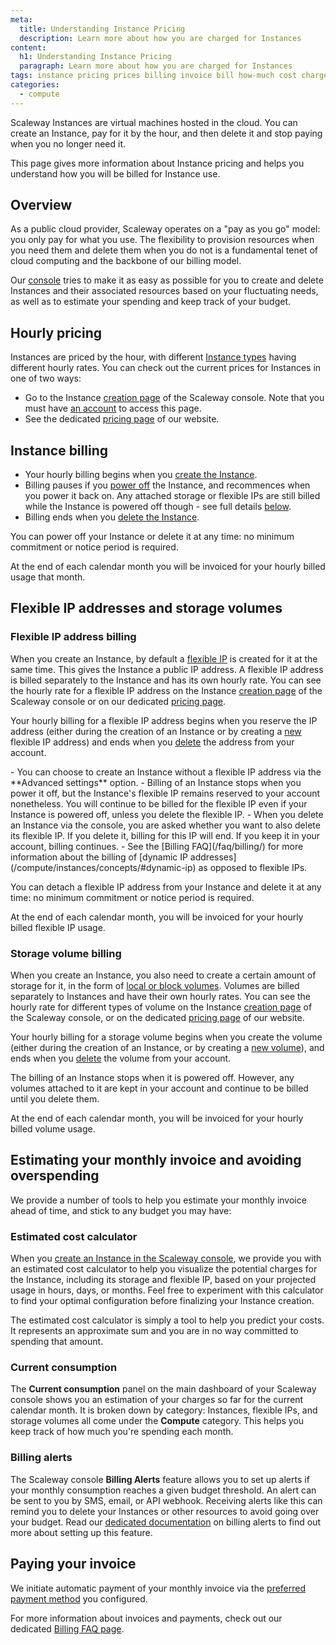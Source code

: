 ```yaml
---
meta:
  title: Understanding Instance Pricing
  description: Learn more about how you are charged for Instances
content:
  h1: Understanding Instance Pricing
  paragraph: Learn more about how you are charged for Instances
tags: instance pricing prices billing invoice bill how-much cost charge
categories: 
  - compute
---
```


Scaleway Instances are virtual machines hosted in the cloud. You can create an Instance, pay for it by the hour, and then delete it and stop paying when you no longer need it.

This page gives more information about Instance pricing and helps you understand how you will be billed for Instance use.

## Overview

As a public cloud provider, Scaleway operates on a "pay as you go" model: you only pay for what you use. The flexibility to provision resources when you need them and delete them when you do not is a fundamental tenet of cloud computing and the backbone of our billing model.

Our [console](https://console.scaleway.com/) tries to make it as easy as possible for you to create and delete Instances and their associated resources based on your fluctuating needs, as well as to estimate your spending and keep track of your budget.

## Hourly pricing

Instances are priced by the hour, with different [Instance types](/compute/instances/reference-content/choosing-instance-type/) having different hourly rates. You can check out the current prices for Instances in one of two ways:
- Go to the Instance [creation page](https://console.scaleway.com/instance/servers/create) of the Scaleway console. Note that you must have [an account](/console/account/how-to/create-an-account) to access this page.
- See the dedicated [pricing page](https://www.scaleway.com/en/pricing/?tags=available) of our website.

## Instance billing

- Your hourly billing begins when you [create the Instance](/compute/instances/how-to/create-an-instance/).
- Billing pauses if you [power off](/compute/instances/how-to/power-off-instance/) the Instance, and recommences when you power it back on. Any attached storage or flexible IPs are still billed while the Instance is powered off though - see full details [below](#flexible-ip-addresses-and-storage-volumes).
- Billing ends when you [delete the Instance](/compute/instances/how-to/create-an-instance/).

You can power off your Instance or delete it at any time: no minimum commitment or notice period is required.

At the end of each calendar month you will be invoiced for your hourly billed usage that month.

## Flexible IP addresses and storage volumes

### Flexible IP address billing 

When you create an Instance, by default a [flexible IP](/compute/instances/concepts/#flexible-ip/) is created for it at the same time. This gives the Instance a public IP address. A flexible IP address is billed separately to the Instance and has its own hourly rate. You can see the hourly rate for a flexible IP address on the Instance [creation page](https://console.scaleway.com/instance/servers/create) of the Scaleway console or on our dedicated [pricing page](https://www.scaleway.com/en/pricing/?tags=available).

Your hourly billing for a flexible IP address begins when you reserve the IP address (either during the creation of an Instance or by creating a [new](/compute/instances/how-to/use-flexips/#how-to-create-a-new-flexible-ip-address) flexible IP address) and ends when you [delete](/compute/instances/how-to/use-flexips/#how-to-delete-a-flexible-ip-address) the address from your account.

<Message type="note">
  - You can choose to create an Instance without a flexible IP address via the **Advanced settings** option.
  - Billing of an Instance stops when you power it off, but the Instance's flexible IP remains reserved to your account nonetheless. You will continue to be billed for the flexible IP even if your Instance is powered off, unless you delete the flexible IP.
  - When you delete an Instance via the console, you are asked whether you want to also delete its flexible IP. If you delete it, billing for this IP will end. If you keep it in your account, billing continues.
  - See the [Billing FAQ](/faq/billing/) for more information about the billing of [dynamic IP addresses](/compute/instances/concepts/#dynamic-ip) as opposed to flexible IPs.
</Message>

You can detach a flexible IP address from your Instance and delete it at any time: no minimum commitment or notice period is required.

At the end of each calendar month, you will be invoiced for your hourly billed flexible IP usage.

### Storage volume billing 

When you create an Instance, you also need to create a certain amount of storage for it, in the form of [local or block volumes](/compute/instances/concepts/#volumes). Volumes are billed separately to Instances and have their own hourly rates. You can see the hourly rate for different types of volume on the Instance [creation page](https://console.scaleway.com/instance/servers/create) of the Scaleway console, or on the dedicated [pricing page](https://www.scaleway.com/en/pricing/?tags=available) of our website.

Your hourly billing for a storage volume begins when you create the volume (either during the creation of an Instance, or by creating a [new volume](/storage/block/how-to/create-a-volume/)), and ends when you [delete](/storage/block/how-to/delete-a-volume/) the volume from your account.

<Message type="note">
  The billing of an Instance stops when it is powered off.
  However, any volumes attached to it are kept in your account and continue to be billed until you delete them.
</Message>

At the end of each calendar month, you will be invoiced for your hourly billed volume usage.

## Estimating your monthly invoice and avoiding overspending

We provide a number of tools to help you estimate your monthly invoice ahead of time, and stick to any budget you may have:

### Estimated cost calculator

When you [create an Instance in the Scaleway console](https://console.scaleway.com/instance/servers/create/), we provide you with an estimated cost calculator to help you visualize the potential charges for the Instance, including its storage and flexible IP, based on your projected usage in hours, days, or months. Feel free to experiment with this calculator to find your optimal configuration before finalizing your Instance creation.

<Message type="note">
  The estimated cost calculator is simply a tool to help you predict your costs. It represents an approximate sum and you are in no way committed to spending that amount.
</Message>

<Lightbox src="scw-estimated-cost.webp" alt="" />

### Current consumption

The **Current consumption** panel on the main dashboard of your Scaleway console shows you an estimation of your charges so far for the current calendar month. It is broken down by category: Instances, flexible IPs, and storage volumes all come under the **Compute** category. This helps you keep track of how much you're spending each month.

<Lightbox src="scaleway-current-consumption.webp" alt="" />

### Billing alerts

The Scaleway console **Billing Alerts** feature allows you to set up alerts if your monthly consumption reaches a given budget threshold. An alert can be sent to you by SMS, email, or API webhook. Receiving alerts like this can remind you to delete your Instances or other resources to avoid going over your budget. Read our [dedicated documentation](/console/account/how-to/use-billing-alerts/) on billing alerts to find out more about setting up this feature.

## Paying your invoice

We initiate automatic payment of your monthly invoice via the [preferred payment method](/console/account/how-to/manage-billing-information/) you configured.

For more information about invoices and payments, check out our dedicated [Billing FAQ page](/faq/billing/).